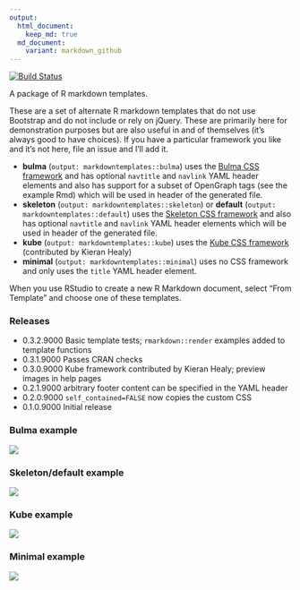 ```yaml
---
output:
  html_document:
    keep_md: true
  md_document:
    variant: markdown_github
---
```

[![Build Status](https://travis-ci.org/user/hrbrmstr/markdowntemplates?branch=master)](https://travis-ci.org/hrbrmstr/markdowntemplates)

A package of R markdown templates.

These are a set of alternate R markdown templates that do not use Bootstrap and do not include or rely on jQuery. These are primarily here for demonstration purposes but are also useful in and of themselves (it's always good to have choices). If you have a particular framework you like and it's not here, file an issue and I'll add it.

- **bulma** (`output: markdowntemplates::bulma`) uses the [Bulma CSS framework](http://bulma.io) and has optional `navtitle` and `navlink` YAML header elements and also has support for a subset of OpenGraph tags (see the example Rmd) which will be used in header of the generated file.
- **skeleton** (`output: markdowntemplates::skeleton`) or **default** (`output: markdowntemplates::default`) uses the [Skeleton CSS framework](http://getskeleton.com) and also has optional `navtitle` and `navlink` YAML header elements which will be used in header of the generated file.
- **kube** (`output: markdowntemplates::kube`) uses the [Kube CSS framework](https://imperavi.com/kube/) (contributed by Kieran Healy)
- **minimal** (`output: markdowntemplates::minimal`) uses no CSS framework and only uses the `title` YAML header element.

When you use RStudio to create a new R Markdown document, select "From Template" and choose one of these templates.

### Releases

- 0.3.2.9000 Basic template tests; `rmarkdown::render` examples added to template functions
- 0.3.1.9000 Passes CRAN checks
- 0.3.0.9000 Kube framework contributed by Kieran Healy; preview images in help pages
- 0.2.1.9000 arbitrary footer content can be specified in the YAML header
- 0.2.0.9000 `self_contained=FALSE` now copies the custom CSS
- 0.1.0.9000 Initial release

### Bulma example

![](./man/figures/bulma.png)

### Skeleton/default example

![](./man/figures/skeleton.png)

### Kube example

![](./man/figures/kube.png)

### Minimal example

![](./man/figures/minimal.png)
